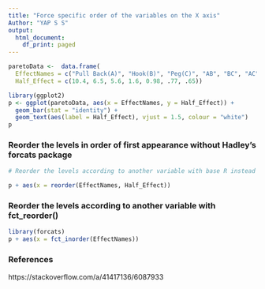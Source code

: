 ```yaml
---
title: "Force specific order of the variables on the X axis"
Author: "YAP S S"
output:
  html_document:
    df_print: paged
---
```




```r
paretoData <-  data.frame(
  EffectNames = c("Pull Back(A)", "Hook(B)", "Peg(C)", "AB", "BC", "AC", "ABC"), 
  Half_Effect = c(10.4, 6.5, 5.6, 1.6, 0.98, .77, .65))

```


```r
library(ggplot2)
p <- ggplot(paretoData, aes(x = EffectNames, y = Half_Effect)) +
  geom_bar(stat = "identity") +
  geom_text(aes(label = Half_Effect), vjust = 1.5, colour = "white")
p
```

### Reorder the levels in order of first appearance without Hadley's forcats package
```r

# Reorder the levels according to another variable with base R instead of fct_reorder()

p + aes(x = reorder(EffectNames, Half_Effect))

```

### Reorder the levels according to another variable with fct_reorder()

```r
library(forcats)
p + aes(x = fct_inorder(EffectNames))


```

### References

https://stackoverflow.com/a/41417136/6087933



